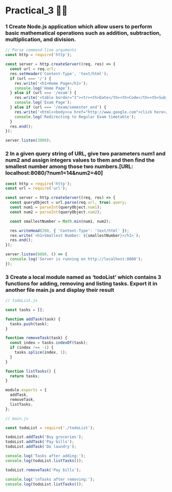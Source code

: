 # Practical_3 😶‍🌫️

### 1 Create Node.js application which allow users to perform basic mathematical operations such as addition, subtraction, multiplication, and division. 

```js filename="P3_1.js"   copy
// Parse command-line arguments
const http = require('http');

const server = http.createServer((req, res) => {
  const url = req.url;
  res.setHeader('Content-Type', 'text/html');
  if (url === '/') {
    res.write('<h1>Home Page</h1>');
    console.log('Home Page');
  } else if (url === '/exam') {
    res.write('<table border="1"><tr><th>Date</th><th>Code</th><th>Subject</th></tr><tr><td>28/08/2023</td><td>2CEIT501</td><td>Computer Architecture and Organization</td> </tr> <tr> <td>30/08/2023</td> <td>2CEIT503</td> <td>Computer Network</td>  </tr>  <tr>  <td>01/09/2023</td><td>2CEIT5PE4</td><td>Software Packages</td></tr></table>');
    console.log('Exam Page');
  } else if (url === '/exam/semester_end') {
    res.write('<html><body><a href="http://www.google.com">click here</a></body></html>');
    console.log('Redirecting to Regular Exam timetable');
  }
  res.end();
});

server.listen(3000);

```

### 2 In a given query string of URL, give two parameters num1 and num2 and assign integers values to them and then find the smallest number among those two numbers.[URL: localhost:8080/?num1=14&num2=40]



```js filename="P3_2.js"   copy
const http = require('http');
const url = require('url');

const server = http.createServer((req, res) => {
  const queryObject = url.parse(req.url, true).query;
  const num1 = parseInt(queryObject.num1);
  const num2 = parseInt(queryObject.num2);

  const smallestNumber = Math.min(num1, num2);

  res.writeHead(200, { 'Content-Type': 'text/html' });
  res.write(`<h1>Smallest Number: ${smallestNumber}</h1>`);
  res.end();
});

server.listen(8080, () => {
  console.log('Server is running on http://localhost:8080');
});

```

### 3 Create a local module named as ‘todoList’ which contains 3 functions for adding, removing and listing tasks. Export it in another file main.js and display their result

```js filename="TodoList.js"   copy
// todoList.js

const tasks = [];

function addTask(task) {
  tasks.push(task);
}

function removeTask(task) {
  const index = tasks.indexOf(task);
  if (index !== -1) {
    tasks.splice(index, 1);
  }
}

function listTasks() {
  return tasks;
}

module.exports = {
  addTask,
  removeTask,
  listTasks,
};

```

```js filename="main.js"   copy
// main.js

const todoList = require('./todoList');

todoList.addTask('Buy groceries');
todoList.addTask('Pay bills');
todoList.addTask('Do laundry');

console.log('Tasks after adding:');
console.log(todoList.listTasks());

todoList.removeTask('Pay bills');

console.log('\nTasks after removing:');
console.log(todoList.listTasks());


```
